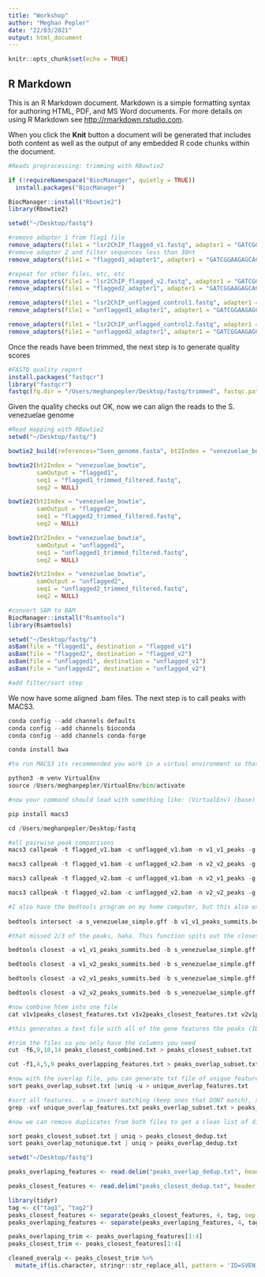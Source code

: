 ```yaml
---
title: "Workshop"
author: "Meghan Pepler"
date: "22/03/2021"
output: html_document
---
```


```r
knitr::opts_chunk$set(echo = TRUE)
```

## R Markdown

This is an R Markdown document. Markdown is a simple formatting syntax for authoring HTML, PDF, and MS Word documents. For more details on using R Markdown see <http://rmarkdown.rstudio.com>.

When you click the **Knit** button a document will be generated that includes both content as well as the output of any embedded R code chunks within the document.

```r
#Reads preprocessing: trimming with RBowtie2

if (!requireNamespace("BiocManager", quietly = TRUE))
  install.packages("BiocManager")

BiocManager::install("Rbowtie2")
library(Rbowtie2)

setwd("~/Desktop/fastq")

#remove adapter 1 from flag1 file 
remove_adapters(file1 = "lsr2ChIP_flagged_v1.fastq", adapter1 = "GATCGGAAGAGCGTCGTGTAGGGAAAGAGTGTAGATCTCGGTGGTCGCCG", output1 = "flagged1_adapter1")
#remove adapter 2 and filter sequences less than 30nt 
remove_adapters(file1 = "flagged1_adapter1", adapter1 = "GATCGGAAGAGCACACGTCTGAACTCCAGTCACCAGATCATCTCGTATGC", output1 = "flagged1_trimmed_filtered.fastq", "--minlength 76")

#repeat for other files, etc, etc 
remove_adapters(file1 = "lsr2ChIP_flagged_v2.fastq", adapter1 = "GATCGGAAGAGCGTCGTGTAGGGAAAGAGTGTAGATCTCGGTGGTCGCCG", output1 = "flagged2_adapter1")
remove_adapters(file1 = "flagged2_adapter1", adapter1 = "GATCGGAAGAGCACACGTCTGAACTCCAGTCACCAGATCATCTCGTATGC", output1 = "flagged2_trimmed_filtered.fastq","--minlength 76")

remove_adapters(file1 = "lsr2ChIP_unflagged_control1.fastq", adapter1 = "GATCGGAAGAGCGTCGTGTAGGGAAAGAGTGTAGATCTCGGTGGTCGCCG", output1 = "unflagged1_adapter1")
remove_adapters(file1 = "unflagged1_adapter1", adapter1 = "GATCGGAAGAGCACACGTCTGAACTCCAGTCACCAGATCATCTCGTATGC", output1 = "unflagged1_trimmed_filtered.fastq", "--minlength 76")

remove_adapters(file1 = "lsr2ChIP_unflagged_control2.fastq", adapter1 = "GATCGGAAGAGCGTCGTGTAGGGAAAGAGTGTAGATCTCGGTGGTCGCCG", output1 = "unflagged2_adapter1")
remove_adapters(file1 = "unflagged2_adapter1", adapter1 = "GATCGGAAGAGCACACGTCTGAACTCCAGTCACCAGATCATCTCGTATGC", output1 = "unflagged2_trimmed_filtered.fastq", "--minlength 76")

```


Once the reads have been trimmed, the next step is to generate quality scores 


```r
#FASTQ quality report
install.packages("fastqcr")
library("fastqcr")
fastqc(fq.dir = "/Users/meghanpepler/Desktop/fastq/trimmed", fastqc.path = "/Users/meghanpepler/bin/FastQC/fastqc")


```

Given the quality checks out OK, now we can align the reads to the S. venezuelae genome

```r
#Read mapping with RBowtie2
setwd("~/Desktop/fastq/")

bowtie2_build(references="Sven_genome.fasta", bt2Index = "venezuelae_bowtie", overwrite = TRUE)

bowtie2(bt2Index = "venezuelae_bowtie", 
        samOutput = "flagged1", 
        seq1 = "flagged1_trimmed_filtered.fastq", 
        seq2 = NULL)

bowtie2(bt2Index = "venezuelae_bowtie", 
        samOutput = "flagged2", 
        seq1 = "flagged2_trimmed_filtered.fastq", 
        seq2 = NULL)

bowtie2(bt2Index = "venezuelae_bowtie", 
        samOutput = "unflagged1", 
        seq1 = "unflagged1_trimmed_filtered.fastq", 
        seq2 = NULL)

bowtie2(bt2Index = "venezuelae_bowtie", 
        samOutput = "unflagged2", 
        seq1 = "unflagged2_trimmed_filtered.fastq", 
        seq2 = NULL)

#convert SAM to BAM
BiocManager::install("Rsamtools")
library(Rsamtools)

setwd("~/Desktop/fastq/")
asBam(file = "flagged1", destination = "flagged_v1")
asBam(file = "flagged2", destination = "flagged_v2")
asBam(file = "unflagged1", destination = "unflagged_v1")
asBam(file = "unflagged2", destination = "unflagged_v2")

#add filter/sort step

```

We now have some aligned .bam files. The next step is to call peaks with MACS3. 

```python
conda config --add channels defaults
conda config --add channels bioconda
conda config --add channels conda-forge

conda install bwa

#to run MACS3 its recommended you work in a virtual environment so that your home libraries don't get messed up 

python3 -m venv VirtualEnv
source /Users/meghanpepler/VirtualEnv/bin/activate

#now your command should lead with something like: (VirtualEnv) (base) MeghanMacbookPro:~"

pip install macs3

cd /Users/meghanpepler/Desktop/fastq

#all pairwise peak comparisons
macs3 callpeak -t flagged_v1.bam -c unflagged_v1.bam -n v1_v1_peaks -g 8e6 --keep-dup all --mfold 2 100 --bw 76 --nomodel --extsize 147

macs3 callpeak -t flagged_v1.bam -c unflagged_v2.bam -n v2_v2_peaks -g 8e6 --keep-dup all --mfold 2 100 --bw 76 --nomodel --extsize 147

macs3 callpeak -t flagged_v2.bam -c unflagged_v1.bam -n v2_v1_peaks -g 8e6 --keep-dup all --mfold 2 100 --bw 76 --nomodel --extsize 147

macs3 callpeak -t flagged_v2.bam -c unflagged_v2.bam -n v2_v2_peaks -g 8e6 --keep-dup all --mfold 2 100 --bw 76 --nomodel --extsize 147

#I also have the bedtools program on my home computer, but this also exists on Brians system I think. You can use it to find the genes that the peaks overlap with: 
  
bedtools intersect -a s_venezuelae_simple.gff -b v1_v1_peaks_summits.bed v1_v2_peaks_summits.bed v2_v2_peaks_summits.bed v2_v1_peaks_summits.bed -sorted -wa > peaks_overlapping_features.txt

#that missed 2/3 of the peaks, haha. This function spits out the closest gene. Now this is backwards to the other one (in terms of a and b). If you have it the other way it spits out the closest PEAK to each GENE which is useless and you end up with a list of 7500 genes. You can't have multiple a's so you need to repeat x4

bedtools closest -a v1_v1_peaks_summits.bed -b s_venezuelae_simple.gff -t first -wa > v1v1peaks_closest_features.txt

bedtools closest -a v1_v2_peaks_summits.bed -b s_venezuelae_simple.gff -t first -wa > v1v2peaks_closest_features.txt

bedtools closest -a v2_v1_peaks_summits.bed -b s_venezuelae_simple.gff -t first -wa > v2v1peaks_closest_features.txt

bedtools closest -a v2_v2_peaks_summits.bed -b s_venezuelae_simple.gff -t first -wa > v2v2peaks_closest_features.txt

#now combine htem into one file 
cat v1v1peaks_closest_features.txt v1v2peaks_closest_features.txt v2v1peaks_closest_features.txt v2v2peaks_closest_features.txt > peaks_closest_combined.txt

#this generates a text file with all of the gene features the peaks (ID'd from the four replicates) are closest to - Repeated for each ID (i.e. if all four pairwise samples had overlapping peaks/gene, it would spit out that gene 4x). I'll just keep genes that were identified at least twice. 

#trim the files so you only have the columns you need 
cut -f6,9,10,14 peaks_closest_combined.txt > peaks_closest_subset.txt

cut -f1,4,5,9 peaks_overlapping_features.txt > peaks_overlap_subset.txt

#now with the overlap file, you can generate txt file of unique features (peaks only ID'd once).. the closest file wont have any unique genes (duh, they all find whats closest)
sort peaks_overlap_subset.txt |uniq -u > unique_overlap_features.txt

#sort all features.. v = invert matching (keep ones that DONT match), x = must match entire line, f = matching against file pattern 
grep -vxf unique_overlap_features.txt peaks_overlap_subset.txt > peaks_overlap_notunique.txt

#now we can remove duplicates from both files to get a clean list of direcrly associated/close to  genes 

sort peaks_closest_subset.txt | uniq > peaks_closest_dedup.txt
sort peaks_overlap_notunique.txt | uniq > peaks_overlap_dedup.txt

```

```r
setwd("~/Desktop/fastq")

peaks_overlaping_features <- read.delim("peaks_overlap_dedup.txt", header = FALSE)

peaks_closest_features <- read.delim("peaks_closest_dedup.txt", header = FALSE)

library(tidyr)
tag <- c("tag1", "tag2")
peaks_closest_features <- separate(peaks_closest_features, 4, tag, sep = ";")
peaks_overlaping_features <- separate(peaks_overlaping_features, 4, tag, sep = ";")

peaks_overlaping_trim <- peaks_overlaping_features[1:4]
peaks_closest_trim <- peaks_closest_features[1:4]

cleaned_overalp <- peaks_closest_trim %>%
  mutate_if(is.character, stringr::str_replace_all, pattern = 'ID=SVEN_', replacement = '')


```





